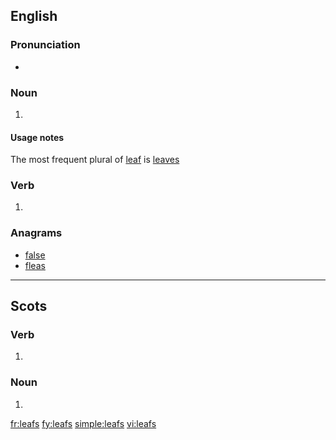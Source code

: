 ==English==

===Pronunciation===
* {{IPA|/liːfs/}}

===Noun===
{{head|en|plural}}

# {{context|nonstandard|lang=en}} {{plural of|leaf|lang=en|nocat=1}}

====Usage notes====
The most frequent plural of [[leaf]] is [[leaves]]

===Verb===
{{head|en}}

# {{en-third-person singular of|leaf}}

===Anagrams===
* [[false#English|false]]
* [[fleas#English|fleas]]

----

==Scots==

===Verb===
{{head|sco}}

# {{sco-third-person singular of|leaf}}

===Noun===
{{head|sco|plural}}

# {{plural of|leaf|lang=sco|nocat=1}}

[[fr:leafs]]
[[fy:leafs]]
[[simple:leafs]]
[[vi:leafs]]
